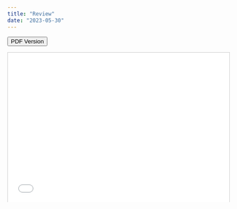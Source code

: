 ```yaml
---
title: "Review"
date: "2023-05-30"
---
```



[<button class="btn"><i class="fa fa-download"></i> PDF Version</button>](../files/week14_Review.pdf)

<iframe src="../files/week14_Review.pdf#toolbar=0" frameborder="0" marginwidth="0" marginheight="0" scrolling="no"  style="border:1px solid #CCC; border-width:1px; margin-bottom:5px; max-width: 100%;" allowfullscreen width="604.8" height="339.84">

<!-- ## What you should learn today -->

<!-- ## Key functions and packages  -->

<!-- - Base R -->

<!-- - Package `dplyr`  -->

<!-- - Package `readr` -->


<!-- ## Cheatsheet -->

<!-- ## Slides  -->











